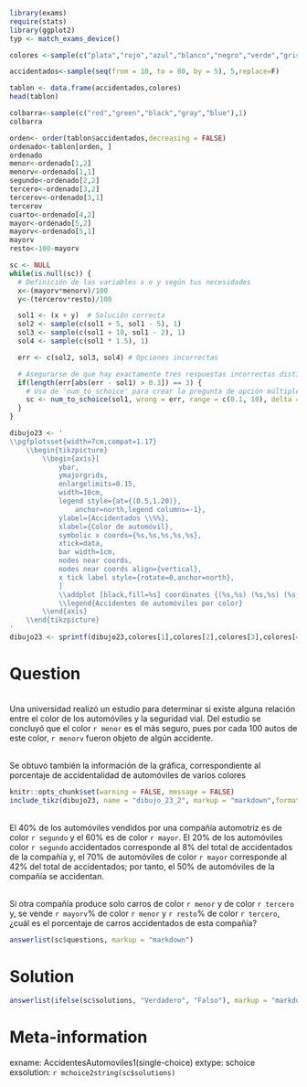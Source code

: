 ```r
library(exams)
require(stats)
library(ggplot2)
typ <- match_exams_device()

colores <-sample(c("plata","rojo","azul","blanco","negro","verde","gris","rosa","cian","violeta"),5,replace=F)

accidentados<-sample(seq(from = 10, to = 80, by = 5), 5,replace=F)

tablon <- data.frame(accidentados,colores)
head(tablon)

colbarra<-sample(c("red","green","black","gray","blue"),1)
colbarra

orden<- order(tablon$accidentados,decreasing = FALSE)
ordenado<-tablon[orden, ]
ordenado
menor<-ordenado[1,2]
menorv<-ordenado[1,1]
segundo<-ordenado[2,2]
tercero<-ordenado[3,2]
tercerov<-ordenado[3,1]
tercerov
cuarto<-ordenado[4,2]
mayor<-ordenado[5,2]
mayorv<-ordenado[5,1]
mayorv
resto<-100-mayorv

sc <- NULL
while(is.null(sc)) {
  # Definición de las variables x e y según tus necesidades
  x<-(mayorv*menorv)/100
  y<-(tercerov*resto)/100

  sol1 <- (x + y)  # Solución correcta
  sol2 <- sample(c(sol1 + 5, sol1 - 5), 1)
  sol3 <- sample(c(sol1 + 10, sol1 - 2), 1)
  sol4 <- sample(c(sol1 * 1.5), 1)

  err <- c(sol2, sol3, sol4) # Opciones incorrectas

  # Asegurarse de que hay exactamente tres respuestas incorrectas distintas de la correcta
  if(length(err[abs(err - sol1) > 0.3]) == 3) {
    # Uso de 'num_to_schoice' para crear la pregunta de opción múltiple
    sc <- num_to_schoice(sol1, wrong = err, range = c(0.1, 10), delta = 0.3, digits = 2)
  }
}

dibujo23 <- '
\\pgfplotsset{width=7cm,compat=1.17}
	\\begin{tikzpicture}
		\\begin{axis}[
			ybar,
			ymajorgrids,
			enlargelimits=0.15,
			width=10cm,
			legend style={at={(0.5,1.20)},
				anchor=north,legend columns=-1},
			ylabel={Accidentados \\%%},
			xlabel={Color de automóvil},
			symbolic x coords={%s,%s,%s,%s,%s},
			xtick=data,
			bar width=1cm,
			nodes near coords,
			nodes near coords align={vertical},
			x tick label style={rotate=0,anchor=north},
			]
			\\addplot [black,fill=%s] coordinates {(%s,%s) (%s,%s) (%s,%s) (%s,%s) (%s,%s)};
			\\legend{Accidentes de automóviles por color}
		\\end{axis}
	\\end{tikzpicture}
'
dibujo23 <- sprintf(dibujo23,colores[1],colores[2],colores[3],colores[4],colores[5],colbarra,colores[1],accidentados[1],colores[2],accidentados[2],colores[3],accidentados[3],colores[4],accidentados[4],colores[5],accidentados[5])

```
Question
========
\
Una universidad realizó un estudio para determinar si existe alguna relación entre el color de los automóviles y la seguridad vial. Del estudio se concluyó que el color `r menor` es el más seguro, pues por cada 100 autos de este color, `r menorv` fueron objeto de algún accidente.

\
Se obtuvo también la información de la gráfica, correspondiente al porcentaje de accidentalidad de automóviles de varios colores
\

```r
knitr::opts_chunk$set(warning = FALSE, message = FALSE) 
include_tikz(dibujo23, name = "dibujo_23_2", markup = "markdown",format = typ, library = c("3d", "babel"), packages=c("pgfplots","tikz","xcolor"),width = "8cm")
```

\
El 40% de los automóviles vendidos por una compañía automotriz es de color `r segundo` y el 60% es de color `r mayor`. El 20% de los automóviles color `r segundo` accidentados corresponde al 8% del total de accidentados de la compañía y, el 70% de automóviles de color `r mayor` corresponde al 42% del total de accidentados; por tanto, el 50% de automóviles de la compañía se accidentan.

\
Si otra compañía produce solo carros de color `r menor` y de color `r tercero` y, se vende `r mayorv`% de color `r menor` y `r resto`% de color `r tercero`, ¿cuál es el porcentaje de carros accidentados de esta compañía?

```r
answerlist(sc$questions, markup = "markdown")
```

Solution
========
```r
answerlist(ifelse(sc$solutions, "Verdadero", "Falso"), markup = "markdown")
```

Meta-information
================
exname: AccidentesAutomoviles1(single-choice)
extype: schoice
exsolution: `r mchoice2string(sc$solutions)`